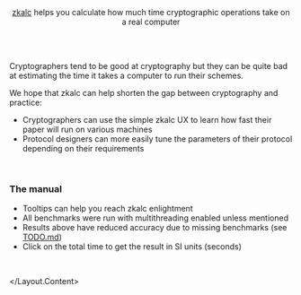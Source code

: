 



<Layout>
<Layout.Content>

<Col span={16} offset={4}>

<center>
<br/><br/>
<Link href="/">
    <Image src={logo} width={100} alt="" />
</Link>

[zkalc](https://github.com/zkalc/zkalc) helps you calculate how much time cryptographic operations take on a real computer

<br /><br/>
</center>

Cryptographers tend to be good at cryptography but they can be quite bad at estimating the time it takes a computer to run their schemes.

We hope that zkalc can help shorten the gap between cryptography and practice:
- Cryptographers can use the simple zkalc UX to learn how fast their paper will run on various machines
- Protocol designers can more easily tune the parameters of their protocol depending on their requirements

<br/>

### The manual

- Tooltips can help you reach zkalc enlightment <br />
- All benchmarks were run with multithreading enabled unless mentioned <br />
- Results above <InlineMath math="\mathbb{2^{22}}" /> have reduced accuracy due to missing benchmarks (see [TODO.md](https://github.com/zkalc/zkalc/blob/main/TODO.md)) <br />
- Click on the total time to get the result in SI units (seconds) <br />

<br/>

</Col>

</Layout.Content>
</Layout>
